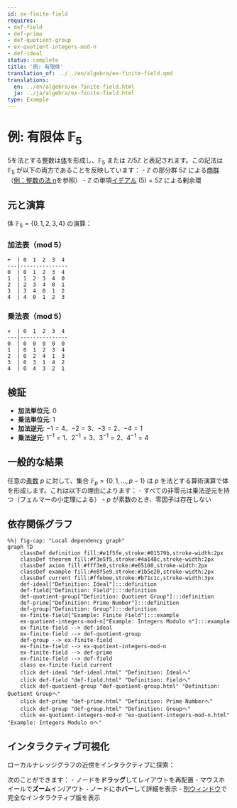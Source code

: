 ```yaml
---
id: ex-finite-field
requires:
- def-field
- def-prime
- def-quotient-group
- ex-quotient-integers-mod-n
- def-ideal
status: complete
title: '例: 有限体'
translation_of: ../../en/algebra/ex-finite-field.qmd
translations:
  en: ../en/algebra/ex-finite-field.html
  ja: ../ja/algebra/ex-finite-field.html
type: Example
---
```


# 例: 有限体 $\mathbb{F}_5$ {#ex-finite-field}

5を法とする整数は[体](def-field.qmd)を形成し、$\mathbb{F}_5$ または $\mathbb{Z}/5\mathbb{Z}$ と表記されます。この記法は $\mathbb{F}_5$ が以下の両方であることを反映しています：
- $\mathbb{Z}$ の部分群 $5\mathbb{Z}$ による[商群](def-quotient-group.qmd)（[例：整数の法 n](ex-quotient-integers-mod-n.qmd)を参照）
- $\mathbb{Z}$ の単項[イデアル](def-ideal.qmd) $(5) = 5\mathbb{Z}$ による剰余環

## 元と演算

体 $\mathbb{F}_5 = \{0, 1, 2, 3, 4\}$ の演算：

### 加法表（mod 5）
```
+  | 0  1  2  3  4
---|---------------
0  | 0  1  2  3  4
1  | 1  2  3  4  0
2  | 2  3  4  0  1
3  | 3  4  0  1  2
4  | 4  0  1  2  3
```

### 乗法表（mod 5）
```
×  | 0  1  2  3  4
---|---------------
0  | 0  0  0  0  0
1  | 0  1  2  3  4
2  | 0  2  4  1  3
3  | 0  3  1  4  2
4  | 0  4  3  2  1
```

## 検証

- **加法単位元**: 0
- **乗法単位元**: 1
- **加法逆元**: $-1 = 4$、$-2 = 3$、$-3 = 2$、$-4 = 1$
- **乗法逆元**: $1^{-1} = 1$、$2^{-1} = 3$、$3^{-1} = 2$、$4^{-1} = 4$

## 一般的な結果

任意の[素数](../number-theory/def-prime.qmd) $p$ に対して、集合 $\mathbb{F}_p = \{0, 1, ..., p-1\}$ は $p$ を法とする算術演算で体を形成します。これは以下の理由によります：
- すべての非零元は乗法逆元を持つ（フェルマーの小定理による）
- $p$ が素数のとき、零因子は存在しない

## 依存関係グラフ

```mermaid
%%| fig-cap: "Local dependency graph"
graph TD
    classDef definition fill:#e1f5fe,stroke:#01579b,stroke-width:2px
    classDef theorem fill:#f3e5f5,stroke:#4a148c,stroke-width:2px
    classDef axiom fill:#fff3e0,stroke:#e65100,stroke-width:2px
    classDef example fill:#e8f5e9,stroke:#1b5e20,stroke-width:2px
    classDef current fill:#ffebee,stroke:#b71c1c,stroke-width:3px
    def-ideal["Definition: Ideal"]:::definition
    def-field["Definition: Field"]:::definition
    def-quotient-group["Definition: Quotient Group"]:::definition
    def-prime["Definition: Prime Number"]:::definition
    def-group["Definition: Group"]:::definition
    ex-finite-field["Example: Finite Field"]:::example
    ex-quotient-integers-mod-n["Example: Integers Modulo n"]:::example
    ex-finite-field --> def-ideal
    ex-finite-field --> def-quotient-group
    def-group --> ex-finite-field
    ex-finite-field --> ex-quotient-integers-mod-n
    ex-finite-field --> def-prime
    ex-finite-field --> def-field
    class ex-finite-field current
    click def-ideal "def-ideal.html" "Definition: Idealへ"
    click def-field "def-field.html" "Definition: Fieldへ"
    click def-quotient-group "def-quotient-group.html" "Definition: Quotient Groupへ"
    click def-prime "def-prime.html" "Definition: Prime Numberへ"
    click def-group "def-group.html" "Definition: Groupへ"
    click ex-quotient-integers-mod-n "ex-quotient-integers-mod-n.html" "Example: Integers Modulo nへ"
```

## インタラクティブ可視化

ローカルナレッジグラフの近傍をインタラクティブに探索：

::: {.graph-viz data-id="ex-finite-field" data-width="700" data-height="500"}
:::

次のことができます：
- ノードを**ドラッグ**してレイアウトを再配置
- マウスホイールで**ズーム**イン/アウト
- ノードに**ホバー**して詳細を表示
- [別ウィンドウ](../../output/interactive/ex-finite-field.html){target="_blank"}で完全なインタラクティブ版を表示
